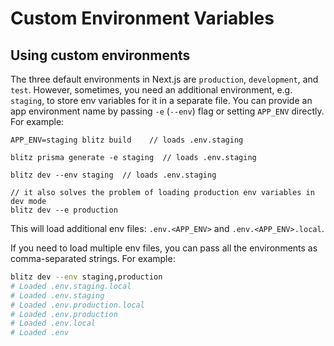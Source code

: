 
# Custom Environment Variables


## Using custom environments

The three default environments in Next.js are `production`, `development`,
and `test`. However, sometimes, you need an additional environment, e.g.
`staging`, to store env variables for it in a separate file. You can
provide an app environment name by passing `-e` (`--env`) flag or setting
`APP_ENV` directly. For example:

```
APP_ENV=staging blitz build    // loads .env.staging

blitz prisma generate -e staging  // loads .env.staging

blitz dev --env staging  // loads .env.staging

// it also solves the problem of loading production env variables in dev mode
blitz dev --e production
```

This will load additional env files: `.env.<APP_ENV>` and
`.env.<APP_ENV>.local`.

If you need to load multiple env files, you can pass all the environments
as comma-separated strings. For example:

```bash
blitz dev --env staging,production
# Loaded .env.staging.local
# Loaded .env.staging
# Loaded .env.production.local
# Loaded .env.production
# Loaded .env.local
# Loaded .env
```
